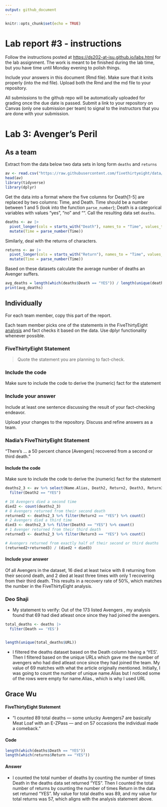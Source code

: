 ```yaml
---
output: github_document
---
```


<!-- README.md is generated from README.Rmd. Please edit the README.Rmd file -->

```r
knitr::opts_chunk$set(echo = TRUE)
```

# Lab report #3 - instructions

Follow the instructions posted at <https://ds202-at-isu.github.io/labs.html> for the lab assignment. The work is meant to be finished during the lab time, but you have time until Monday evening to polish things.

Include your answers in this document (Rmd file). Make sure that it knits properly (into the md file). Upload both the Rmd and the md file to your repository.

All submissions to the github repo will be automatically uploaded for grading once the due date is passed. Submit a link to your repository on Canvas (only one submission per team) to signal to the instructors that you are done with your submission.

# Lab 3: Avenger's Peril

## As a team

Extract from the data below two data sets in long form `deaths` and `returns`

```r
av <- read.csv("https://raw.githubusercontent.com/fivethirtyeight/data/master/avengers/avengers.csv", stringsAsFactors = FALSE)
head(av)
library(tidyverse)
library(dplyr)
```

Get the data into a format where the five columns for Death[1-5] are replaced by two columns: Time, and Death. Time should be a number between 1 and 5 (look into the function `parse_number`); Death is a categorical variables with values "yes", "no" and "". Call the resulting data set `deaths`.

```r
deaths <- av |>
  pivot_longer(cols = starts_with("Death"), names_to = "Time", values_to = "Death") |>
  mutate(Time = parse_number(Time)) 

```

Similarly, deal with the returns of characters.

```r
returns <- av |>
  pivot_longer(cols = starts_with("Return"), names_to = "Time", values_to = "Return") |>
  mutate(Time = parse_number(Time))
```

Based on these datasets calculate the average number of deaths an Avenger suffers.

```r
avg_deaths = length(which(deaths$Death == "YES")) / length(unique(deaths$URL))
print(avg_deaths)
```

## Individually

For each team member, copy this part of the report.

Each team member picks one of the statements in the FiveThirtyEight [analysis](https://fivethirtyeight.com/features/avengers-death-comics-age-of-ultron/) and fact checks it based on the data. Use dplyr functionality whenever possible.

### FiveThirtyEight Statement

> Quote the statement you are planning to fact-check.

### Include the code

Make sure to include the code to derive the (numeric) fact for the statement

### Include your answer

Include at least one sentence discussing the result of your fact-checking endeavor.

Upload your changes to the repository. Discuss and refine answers as a team.

### Nadia's FiveThirtyEight Statement

"There's ... a 50 percent chance [Avengers] recovered from a second or third death."

#### Include the code

Make sure to include the code to derive the (numeric) fact for the statement

```r
deaths2_3 <- av %>% select(Name.Alias, Death2, Return2, Death3, Return3) %>%
  filter(Death2 == "YES")

# 16 Avengers died a second time
died2 <- count(deaths2_3)
# 8 Avengers returned from their second death
returned2 <- deaths2_3 %>% filter(Return2 == "YES") %>% count()
# 2 Avengers died a third time
died3 <- deaths2_3 %>% filter(Death3 == "YES") %>% count()
# 1 Avenger returned from their third death
returned3 <- deaths2_3 %>% filter(Return3 == "YES") %>% count()

# Avengers returned from exactly half of their second or third deaths
(returned2+returned3) / (died2 + died3)
```

#### Include your answer

Of all Avengers in the dataset, 16 died at least twice with 8 returning from their second death, and 2 died at least three times with only 1 recovering from their third death. This results in a recovery rate of 50%, which matches the number in the FiveThirtyEight analysis.

### Deo Shaji

-   My statement to verify: Out of the 173 listed Avengers , my analysis found that 69 had died atleast once since they had joined the avengers.

```r
total_deaths <- deaths |>
  filter(Death == 'YES') 


length(unique(total_deaths$URL))
```

-   I filtered the deaths dataset based on the Death column having a 'YES'. Then I filtered based on the unique URLs which gave me the number of avengers who had died atleast once since they had joined the team. My value of 69 matches with what the article originally mentioned. Initially, I was going to count the number of unique name.Alias but I noticed some of the rows were empty for name.Alias., which is why I used URL

## Grace Wu

#### FiveThirtyEight Statement
- "I counted 89 total deaths — some unlucky Avengers7 are basically Meat Loaf with an E-ZPass — and on 57 occasions the individual made a comeback."

#### Code
```r
length(which(deaths$Death == "YES"))
length(which(returns$Return == "YES"))
```
#### Answer

- I counted the total number of deaths by counting the number of times Death in the deaths data set returned "YES". Then I counted the total number of returns by counting the number of times Return in the data set returned "YES". My value for total deaths was 89, and my value for total returns was 57, which aligns with the analysis statement above.


